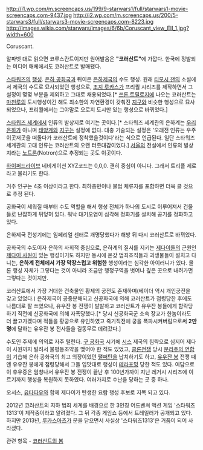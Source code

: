 http://i1.wp.com/m.screencaps.us/199/9-starwars1/full/starwars1-movie-screencaps.com-9437.jpg
http://i2.wp.com/m.screencaps.us/200/5-starwars3/full/starwars3-movie-screencaps.com-8223.jpg
http://images.wikia.com/starwars/images/6/6b/Coruscant_view_EII_1.jpg?width=600

Coruscant.

알파벳 대로 읽으면 코루스칸트이지만 원어발음은 '''"코러산트"'''에 가깝다. 한국에 정발되는 미디어 매체에서도 코러산트로 발매됐다.

[[스타워즈]]의 [[행성]]. [[은하 공화국]]과 뒤이은 [[은하제국(스타워즈)|은하제국]]의 수도 행성. 원래 [[티모시 잰]]의 소설에서 제국의 수도로 묘사되었던 행성으로, [[조지 루카스]]가 프리퀄 시리즈를 제작하면서 그 설정이 몇몇 부분을 제외하고 그대로 채용되었다.[* [[쓰론 트릴로지]]에 나오는 코러산트는 [[마천루]]의 도시행성이긴 해도 최소한의 자연환경이 갖춰진 [[지구]]와 비슷한 행성으로 묘사되었으나, 프리퀄에서는 그야말로 오로지 도시만 있는 행성으로 바뀌었다.]

[[확장 세계관|스타워즈 세계]]에서 인류의 발상지로 여기는 곳이다.[* 스타워즈 세계관의 은하계는 [[우리 은하]]가 아니며 [[태양계]]와 [[지구]]는 설정에 없다. 대충 기술되는 설정은 '오래전 인류는 우주 이곳저곳을 떠돌다가 코러산트에 정착했을것이다'라는 식으로 언급된다. 일단 스타워즈 세계관의 고대 인류는 코러산트의 오랜 터줏대감이었다.] [[서울]]의 전설에서 인류의 발상지라는 [[노트론]](Notron)으로 추정되는 곳도 이곳이다.

[[하이퍼드라이브]] 네비게이션 XYZ코드는 0,0,0. 괜히 중심이 아니다. 그래서 트리플 제로라고 불리기도 한다.

거주 인구는 4조 이상이라고 한다. 최하층민이나 불법 체류자를 포함하면 더욱 클 것으로 추정 된다.

공화국이 세워질 때부터 수도 역할을 해서 행성 전체가 하나의 도시로 이루어져서 건물들로 난잡하게 뒤덮혀 있다. 워낙 대기오염이 심각해 정화기를 설치해 공기를 정화하고 있다.

은하제국 전성기에는 임페리얼 센터로 개명당했다가 해방 뒤 다시 코러산트로 바뀌었다.

공화국의 수도이자 은하의 사회적 중심으로, 은하계의 질서를 지키는 [[제다이]]들의 근원인 [[제다이 아카데미|제다이 사원]]이 있는 행성이기도 하지만 동시에 온갖 범죄조직들과 괴생물들이 설치고 다니는, '''은하계 전체에서 가장 막장스럽고 위험한''' 행성이라는 심각한 아이러니가 있다. 물론 행성 자체가 그렇다는 것이 아니라 조금만 행정구역을 벗어나 깊은 곳으로 내려가면 그렇다는 것이지만.

코러산트에서 가장 거대한 건축물인 황제의 궁전도 존재하며(베이더 역시 개인궁전을 갖고 있었다.) 은하제국이 공중분해되고 신공화국에 의해 코러산트가 점령당한 후에도 나름대로 잘 쓰였으나, 유우잔 봉 전쟁이 발발하고 코러산트가 유우잔 봉들에게 함락당하기 직전에 신공화국에 의해 자폭당했다.[* 당시 신공화국군 소속 장교가 한놈이라도 더 끌고가겠다며 적들을 황궁으로 유인하였고 죽기직전에 궁을 폭파시켜버림으로써 '''2만명'''에 달하는 유우잔 봉 전사들을 길동무로 데려갔다.]

수도인 주제에 의외로 자주 털린다. [[은하 공화국|구 공화국]] 시기에 [[시스]] 제국의 침략으로 심지어 제다이 사원까지 털려서 불평등조약을 맺어야 한 적도 있었고, [[클론전쟁]] 당시 [[분리주의 연합]]이 기습해 은하 공화국의 최고 의장이었던 [[팰퍼틴]]을 납치하기도 하고, [[유우잔 봉]] 전쟁 때엔 유우잔 봉에게 점령당해서 그들 입맛대로 행성이 [[테라포밍]] 당한 적도 있다. 여담으로 이 후유증은 엄청나서 유우잔 봉 전쟁이 끝난 후 100년가까이 지난 레거시 시리즈에 이르기까지 행성을 복원하지 못하였다. 여러가지로 수난을 당하는 곳 중 하나. 

오서스, [[유타파우]]와 함께 제다이가 탄생한 요람 행성 후보로 지목 되고 있다.

2012년 코러산트의 지하 범죄 세계를 배경으로 한 3인칭 어드벤쳐 액션 게임 '스타워즈1313'이 제작중이라고 알려졌다. 그 뒤 각종 게임쇼 등에서 트레일러가 공개되고 있다. 하지만 2013년, [[루카스아츠]]가 문을 닫으면서 사실상 '스타워즈1313'은 거품이 되어 사라졌다.


관련 항목 - [[코러산트의 봄]]

